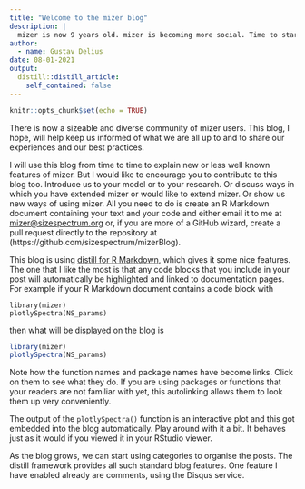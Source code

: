 ```yaml
---
title: "Welcome to the mizer blog"
description: |
  mizer is now 9 years old. mizer is becoming more social. Time to start a blog. 
author:
  - name: Gustav Delius
date: 08-01-2021
output:
  distill::distill_article:
    self_contained: false
---
```


```r
knitr::opts_chunk$set(echo = TRUE)
```


There is now a sizeable and diverse community of mizer users. This blog, I hope,
will help keep us informed of what we are all up to and to share our experiences
and our best practices.

I will use this blog from time to time to explain new or less well known
features of mizer. But I would like to encourage you to contribute to this blog
too. Introduce us to your model or to your research. Or discuss ways in which
you have extended mizer or would like to extend mizer. Or show us new ways of
using mizer. All you need to do is create an R Markdown document containing your
text and your code and either email it to me at <mizer@sizespectrum.org> or, if
you are more of a GitHub wizard, create a pull request directly to the
repository at (https://github.com/sizespectrum/mizerBlog).

This blog is using [distill for R Markdown](https://rstudio.github.io/distill/),
which gives it some nice features. The one that
I like the most is that any code blocks that you include in your post will 
automatically be highlighted and linked to documentation pages. For example
if your R Markdown document contains a code block with

```
library(mizer)
plotlySpectra(NS_params)
```

then what will be displayed on the blog is

```r
library(mizer)
plotlySpectra(NS_params)
```

Note how the function names and package names have become links. Click on them
to see what they do. If you are using packages or functions that your readers
are not familiar with yet, this autolinking allows them to look them up very
conveniently.

The output of the `plotlySpectra()` function is an interactive plot 
and this got embedded into the blog automatically. Play around
with it a bit. It behaves just as it would if you viewed it in your 
RStudio viewer. 

As the blog grows, we can start using categories to organise the posts.
The distill framework provides all such standard blog features. One
feature I have enabled already are comments, using the Disqus service.

